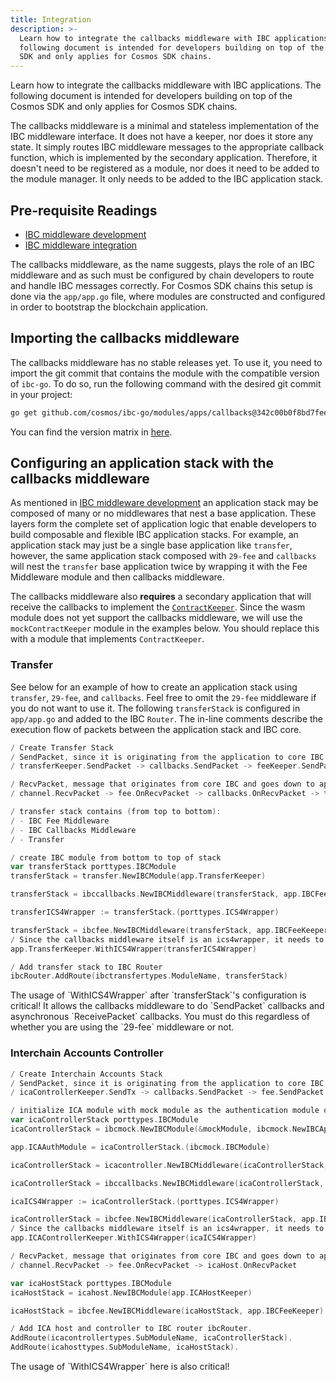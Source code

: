 ```yaml
---
title: Integration
description: >-
  Learn how to integrate the callbacks middleware with IBC applications. The
  following document is intended for developers building on top of the Cosmos
  SDK and only applies for Cosmos SDK chains.
---
```


Learn how to integrate the callbacks middleware with IBC applications. The following document is intended for developers building on top of the Cosmos SDK and only applies for Cosmos SDK chains.

The callbacks middleware is a minimal and stateless implementation of the IBC middleware interface. It does not have a keeper, nor does it store any state. It simply routes IBC middleware messages to the appropriate callback function, which is implemented by the secondary application. Therefore, it doesn't need to be registered as a module, nor does it need to be added to the module manager. It only needs to be added to the IBC application stack.

## Pre-requisite Readings

* [IBC middleware development](/ibc/v8.5.x/ibc/middleware/develop)
* [IBC middleware integration](/ibc/v8.5.x/ibc/middleware/integration)

The callbacks middleware, as the name suggests, plays the role of an IBC middleware and as such must be configured by chain developers to route and handle IBC messages correctly.
For Cosmos SDK chains this setup is done via the `app/app.go` file, where modules are constructed and configured in order to bootstrap the blockchain application.

## Importing the callbacks middleware

The callbacks middleware has no stable releases yet. To use it, you need to import the git commit that contains the module with the compatible version of `ibc-go`. To do so, run the following command with the desired git commit in your project:

```sh
go get github.com/cosmos/ibc-go/modules/apps/callbacks@342c00b0f8bd7feeebf0780f208a820b0faf90d1
```

You can find the version matrix in [here](#importing-the-callbacks-middleware).

## Configuring an application stack with the callbacks middleware

As mentioned in [IBC middleware development](/ibc/v8.5.x/ibc/middleware/develop) an application stack may be composed of many or no middlewares that nest a base application.
These layers form the complete set of application logic that enable developers to build composable and flexible IBC application stacks.
For example, an application stack may just be a single base application like `transfer`, however, the same application stack composed with `29-fee` and `callbacks` will nest the `transfer` base application twice by wrapping it with the Fee Middleware module and then callbacks middleware.

The callbacks middleware also **requires** a secondary application that will receive the callbacks to implement the [`ContractKeeper`](https://github.com/cosmos/ibc-go/blob/v7.3.0/modules/apps/callbacks/types/expected_keepers.go#L11-L83). Since the wasm module does not yet support the callbacks middleware, we will use the `mockContractKeeper` module in the examples below. You should replace this with a module that implements `ContractKeeper`.

### Transfer

See below for an example of how to create an application stack using `transfer`, `29-fee`, and `callbacks`. Feel free to omit the `29-fee` middleware if you do not want to use it.
The following `transferStack` is configured in `app/app.go` and added to the IBC `Router`.
The in-line comments describe the execution flow of packets between the application stack and IBC core.

```go expandable
/ Create Transfer Stack
/ SendPacket, since it is originating from the application to core IBC:
/ transferKeeper.SendPacket -> callbacks.SendPacket -> feeKeeper.SendPacket -> channel.SendPacket

/ RecvPacket, message that originates from core IBC and goes down to app, the flow is the other way
/ channel.RecvPacket -> fee.OnRecvPacket -> callbacks.OnRecvPacket -> transfer.OnRecvPacket

/ transfer stack contains (from top to bottom):
/ - IBC Fee Middleware
/ - IBC Callbacks Middleware
/ - Transfer

/ create IBC module from bottom to top of stack
var transferStack porttypes.IBCModule
transferStack = transfer.NewIBCModule(app.TransferKeeper)

transferStack = ibccallbacks.NewIBCMiddleware(transferStack, app.IBCFeeKeeper, app.MockContractKeeper, maxCallbackGas)

transferICS4Wrapper := transferStack.(porttypes.ICS4Wrapper)

transferStack = ibcfee.NewIBCMiddleware(transferStack, app.IBCFeeKeeper)
/ Since the callbacks middleware itself is an ics4wrapper, it needs to be passed to the transfer keeper
app.TransferKeeper.WithICS4Wrapper(transferICS4Wrapper)

/ Add transfer stack to IBC Router
ibcRouter.AddRoute(ibctransfertypes.ModuleName, transferStack)
```

<Warning>
The usage of `WithICS4Wrapper` after `transferStack`'s configuration is critical! It allows the callbacks middleware to do `SendPacket` callbacks and asynchronous `ReceivePacket` callbacks. You must do this regardless of whether you are using the `29-fee` middleware or not.
</Warning>

### Interchain Accounts Controller

```go expandable
/ Create Interchain Accounts Stack
/ SendPacket, since it is originating from the application to core IBC:
/ icaControllerKeeper.SendTx -> callbacks.SendPacket -> fee.SendPacket -> channel.SendPacket

/ initialize ICA module with mock module as the authentication module on the controller side
var icaControllerStack porttypes.IBCModule
icaControllerStack = ibcmock.NewIBCModule(&mockModule, ibcmock.NewIBCApp("", scopedICAMockKeeper))

app.ICAAuthModule = icaControllerStack.(ibcmock.IBCModule)

icaControllerStack = icacontroller.NewIBCMiddleware(icaControllerStack, app.ICAControllerKeeper)

icaControllerStack = ibccallbacks.NewIBCMiddleware(icaControllerStack, app.IBCFeeKeeper, app.MockContractKeeper, maxCallbackGas)

icaICS4Wrapper := icaControllerStack.(porttypes.ICS4Wrapper)

icaControllerStack = ibcfee.NewIBCMiddleware(icaControllerStack, app.IBCFeeKeeper)
/ Since the callbacks middleware itself is an ics4wrapper, it needs to be passed to the ica controller keeper
app.ICAControllerKeeper.WithICS4Wrapper(icaICS4Wrapper)

/ RecvPacket, message that originates from core IBC and goes down to app, the flow is:
/ channel.RecvPacket -> fee.OnRecvPacket -> icaHost.OnRecvPacket

var icaHostStack porttypes.IBCModule
icaHostStack = icahost.NewIBCModule(app.ICAHostKeeper)

icaHostStack = ibcfee.NewIBCMiddleware(icaHostStack, app.IBCFeeKeeper)

/ Add ICA host and controller to IBC router ibcRouter.
AddRoute(icacontrollertypes.SubModuleName, icaControllerStack).
AddRoute(icahosttypes.SubModuleName, icaHostStack).
```

<Warning>
The usage of `WithICS4Wrapper` here is also critical!
</Warning>
